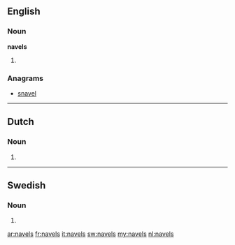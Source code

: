 ==English==

===Noun===
'''navels'''

# {{plural of|[[navel]]}}

===Anagrams===
* [[snavel#English|snavel]]

----
==Dutch==

===Noun===
{{head|nl}}

# {{nl-noun-form|pl=1|navel}}

----

==Swedish==

===Noun===
{{head|sv|noun form}}

# {{sv-noun-form-indef-gen|navel}}

[[ar:navels]]
[[fr:navels]]
[[it:navels]]
[[sw:navels]]
[[my:navels]]
[[nl:navels]]